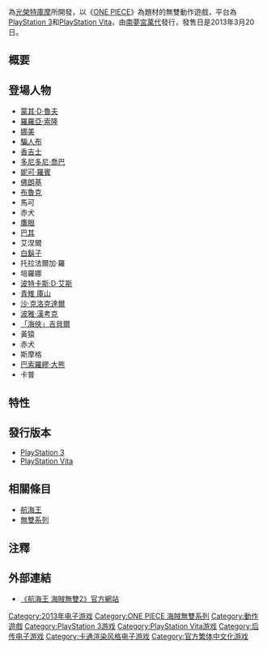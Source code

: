{{NoteTA
|G1=Games
|G2=OnePiece
|1=zh-cn:海贼王 海贼无双; zh-hk:ONE PIECE 海賊無雙; zh-tw:航海王 海賊無雙;
|2=zh-hans:海贼无双;zh-hk:海賊無雙;zh-tw:海賊無雙;<!--防止港澳時"海賊無雙"譯成"海盜無雙"-->
}}
{{Infobox VG
| title = 航海王 海賊無雙2
| image = 
| caption = 
| japanese = ワンピース 海賊無双2
| common = 
| developer = [[光榮特庫摩控股|光榮特庫摩]]
| publisher = [[南夢宮萬代|南夢宮萬代]]
| distributor = 
| designer = 
| series = 
| engine = 
| released = {{Vgrelease|JP|2013年3月20日|EU|2013年8月30日|NA|2013年9月3日}}
| genre = [[動作遊戲|動作]]
| modes = [[單人遊戲|單人遊戲]]、[[多人遊戲|多人遊戲]]
| platforms = [[PlayStation_3|PlayStation 3]]<br />[[PlayStation_Vita|PlayStation Vita]]
}}

{{Vgname|航海王 海賊無雙2|ja=ワンピース 海賊無双2|en=One Piece: Pirate Warriors 2}}為[[光榮特庫摩控股|光榮特庫摩]]所開發，以《[[ONE_PIECE|ONE PIECE]]》為題材的無雙動作遊戲，平台為[[PlayStation_3|PlayStation 3]]和[[PlayStation_Vita|PlayStation Vita]]，由[[南夢宮萬代|南夢宮萬代]]發行，發售日是2013年3月20日。

== 概要 ==

== 登場人物 ==
*[[蒙其·D·魯夫|蒙其·D·魯夫]]
*[[羅羅亞·索隆|羅羅亞·索隆]]
*[[娜美|娜美]]
*[[騙人布|騙人布]]
*[[香吉士|香吉士]]
*[[多尼多尼·喬巴|多尼多尼·喬巴]]
*[[妮可·羅賓|妮可·羅賓]]
*[[佛朗基|佛朗基]]
*[[布魯克|布魯克]]
*馬可
*赤犬
*[[喬拉可爾·密佛格|鷹眼]]
*[[巴其|巴其]]
*艾涅爾
*[[艾德華·紐蓋特|白鬍子]]
*托拉法爾加‧羅
*培羅娜
*[[波特卡斯·D·艾斯|波特卡斯·D·艾斯]]
*[[庫山|青雉 庫山]]
*[[沙·克洛克達爾|沙·克洛克達爾]]
*[[波雅·漢考克|波雅·漢考克]]
*[[吉貝爾|「海俠」吉貝爾]]
*黃猿
*赤犬
*斯摩格
*[[巴索羅繆·大熊|巴索羅繆·大熊]]
*卡普

== 特性 ==

== 發行版本 ==
*[[PlayStation_3|PlayStation 3]]
*[[PlayStation_Vita|PlayStation Vita]]

== 相關條目 ==
* [[航海王|航海王]]
* [[無雙系列|無雙系列]]

== 注釋 ==
{{reflist|2}}

== 外部連結 ==
*[http://www.bandaigames.channel.or.jp/list/opm/2/pc/ 《航海王 海賊無雙2》官方網站]{{Wayback|url=http://www.bandaigames.channel.or.jp/list/opm/2/pc/ |date=20141016095125 }}{{ja}}

{{Musou Series}}
{{ONE PIECE}}

{{DEFAULTSORT:One Piece Kaizoku Muso 2}}
[[Category:2013年电子游戏|Category:2013年电子游戏]]
[[Category:ONE_PIECE_海賊無雙系列|Category:ONE PIECE 海賊無雙系列]]
[[Category:動作遊戲|Category:動作遊戲]]
[[Category:PlayStation_3游戏|Category:PlayStation 3游戏]]
[[Category:PlayStation_Vita游戏|Category:PlayStation Vita游戏]]
[[Category:后传电子游戏|Category:后传电子游戏]]
[[Category:卡通渲染风格电子游戏|Category:卡通渲染风格电子游戏]]
[[Category:官方繁体中文化游戏|Category:官方繁体中文化游戏]]